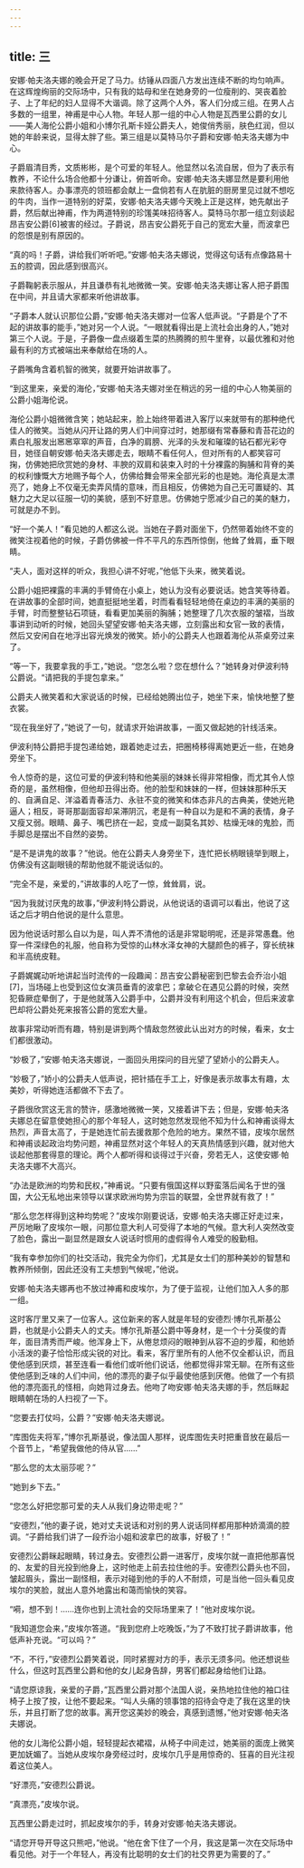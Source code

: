 ```yaml
---
---
---
```

title: 三
---




安娜·帕夫洛夫娜的晚会开足了马力。纺锤从四面八方发出连续不断的均匀响声。在这辉煌绚丽的交际场中，只有我的姑母和坐在她身旁的一位瘦削的、哭丧着脸子、上了年纪的妇人显得不大谐调。除了这两个人外，客人们分成三组。在男人占多数的一组里，神甫是中心人物。年轻人那一组的中心人物是瓦西里公爵的女儿——美人海伦公爵小姐和小博尔孔斯卡娅公爵夫人，她俊俏秀丽，肤色红润，但以她的年龄来说，显得太胖了些。第三组是以莫特马尔子爵和安娜·帕夫洛夫娜为中心。

子爵眉清目秀，文质彬彬，是个可爱的年轻人。他显然以名流自居，但为了表示有教养，不论什么场合他都十分谦让，俯首听命。安娜·帕夫洛夫娜显然是要利用他来款待客人。办事漂亮的领班都会献上一盘倘若有人在肮脏的厨房里见过就不想吃的牛肉，当作一道特别的好菜，安娜·帕夫洛夫娜今天晚上正是这样，她先献出子爵，然后献出神甫，作为两道特别的珍馐美味招待客人。莫特马尔那一组立刻谈起昂吉安公爵[6]被害的经过。子爵说，昂吉安公爵死于自己的宽宏大量，而波拿巴的怨恨是别有原因的。

“真的吗！子爵，讲给我们听听吧。”安娜·帕夫洛夫娜说，觉得这句话有点像路易十五的腔调，因此感到很高兴。

子爵鞠躬表示服从，并且谦恭有礼地微微一笑。安娜·帕夫洛夫娜让客人把子爵围在中间，并且请大家都来听他讲故事。

“子爵本人就认识那位公爵，”安娜·帕夫洛夫娜对一位客人低声说。“子爵是个了不起的讲故事的能手，”她对另一个人说。“一眼就看得出是上流社会出身的人，”她对第三个人说。于是，子爵像一盘点缀着生菜的热腾腾的煎牛里脊，以最优雅和对他最有利的方式被端出来奉献给在场的人。

子爵嘴角含着机智的微笑，就要开始讲故事了。

“到这里来，亲爱的海伦，”安娜·帕夫洛夫娜对坐在稍远的另一组的中心人物美丽的公爵小姐海伦说。

海伦公爵小姐微微含笑；她站起来，脸上始终带着进入客厅以来就带有的那种绝代佳人的微笑。当她从闪开让路的男人们中间穿过时，她那缀有常春藤和青苔花边的素白礼服发出窸窸窣窣的声音，白净的肩膀、光泽的头发和璀璨的钻石都光彩夺目，她径自朝安娜·帕夫洛夫娜走去，眼睛不看任何人，但对所有的人都笑容可掬，仿佛她把欣赏她的身材、丰腴的双肩和装束入时的十分裸露的胸脯和背脊的美的权利慷慨大方地赐予每个人，仿佛给舞会带来全部光彩的也是她。海伦真是太漂亮了，她身上不仅毫无卖弄风情的意味，而且相反，仿佛她为自己无可置疑的、其魅力之大足以征服一切的美貌，感到不好意思。仿佛她宁愿减少自己的美的魅力，可就是办不到。

“好一个美人！”看见她的人都这么说。当她在子爵对面坐下，仍然带着始终不变的微笑注视着他的时候，子爵仿佛被一件不平凡的东西所惊倒，他耸了耸肩，垂下眼睛。

“夫人，面对这样的听众，我担心讲不好呢，”他低下头来，微笑着说。

公爵小姐把裸露的丰满的手臂倚在小桌上，她认为没有必要说话。她含笑等待着。在讲故事的全部时间，她直挺挺地坐着，时而看看轻轻地倚在桌边的丰满的美丽的手臂，时而整整钻石项链，看看更加美丽的胸脯；她整理了几次衣服的皱褶，当故事讲到动听的时候，她回头望望安娜·帕夫洛夫娜，立刻露出和女官一致的表情，然后又安闲自在地浮出容光焕发的微笑。娇小的公爵夫人也跟着海伦从茶桌旁过来了。

“等一下，我要拿我的手工，”她说。“您怎么啦？您在想什么？”她转身对伊波利特公爵说。“请把我的手提包拿来。”

公爵夫人微笑着和大家说话的时候，已经给她腾出位子，她坐下来，愉快地整了整衣裳。

“现在我坐好了，”她说了一句，就请求开始讲故事，一面又做起她的针线活来。

伊波利特公爵把手提包递给她，跟着她走过去，把圈椅移得离她更近一些，在她身旁坐下。

令人惊奇的是，这位可爱的伊波利特和他美丽的妹妹长得非常相像，而尤其令人惊奇的是，虽然相像，但他却丑得出奇。他的脸型和妹妹的一样，但妹妹那种乐天的、自满自足、洋溢着青春活力、永驻不变的微笑和体态非凡的古典美，使她光艳逼人；相反，哥哥那副面容却呆滞阴沉，老是有一种自以为是和不满的表情，身子又瘦又弱。眼睛、鼻子、嘴巴挤在一起，变成一副莫名其妙、枯燥无味的鬼脸，而手脚总是摆出不自然的姿势。

“是不是讲鬼的故事？”他说。他在公爵夫人身旁坐下，连忙把长柄眼镜举到眼上，仿佛没有这副眼镜的帮助他就不能说话似的。

“完全不是，亲爱的，”讲故事的人吃了一惊，耸耸肩，说。

“因为我就讨厌鬼的故事，”伊波利特公爵说，从他说话的语调可以看出，他说了这话之后才明白他说的是什么意思。

因为他说话时那么自以为是，叫人弄不清他的话是非常聪明呢，还是非常愚蠢。他穿一件深绿色的礼服，他自称为受惊的山林水泽女神的大腿颜色的裤子，穿长统袜和半高统皮鞋。

子爵娓娓动听地讲起当时流传的一段趣闻：昂吉安公爵秘密到巴黎去会乔治小姐[7]，当场碰上也受到这位女演员垂青的波拿巴；拿破仑在遇见公爵的时候，突然犯昏厥症晕倒了，于是他就落入公爵手中，公爵并没有利用这个机会，但后来波拿巴却将公爵处死来报答公爵的宽宏大量。

故事非常动听而有趣，特别是讲到两个情敌忽然彼此认出对方的时候，看来，女士们都很激动。

“妙极了，”安娜·帕夫洛夫娜说，一面回头用探问的目光望了望娇小的公爵夫人。

“妙极了，”娇小的公爵夫人低声说，把针插在手工上，好像是表示故事太有趣，太美妙，听得她连活都做不下去了。

子爵很欣赏这无言的赞许，感激地微微一笑，又接着讲下去；但是，安娜·帕夫洛夫娜总在留意使她担心的那个年轻人，这时她忽然发现他不知为什么和神甫谈得太热烈，声音太高了，于是她连忙前去援救那个危险的地方。果然不错，皮埃尔居然和神甫谈起政治均势问题，神甫显然对这个年轻人的天真热情感到兴趣，就对他大谈起他那套得意的理论。两个人都听得和谈得过于兴奋，旁若无人，这使安娜·帕夫洛夫娜不大高兴。

“办法是欧洲的均势和民权，”神甫说。“只要有俄国这样以野蛮落后闻名于世的强国，大公无私地出来领导以谋求欧洲均势为宗旨的联盟，全世界就有救了！”

“那么您怎样得到这种均势呢？”皮埃尔刚要说话，安娜·帕夫洛夫娜正好走过来，严厉地瞅了皮埃尔一眼，问那位意大利人可受得了本地的气候。意大利人突然改变了脸色，露出一副显然是跟女人说话时惯用的虚假得令人难受的殷勤相。

“我有幸参加你们的社交活动，我完全为你们，尤其是女士们的那种美妙的智慧和教养所倾倒，因此还没有工夫想到气候呢，”他说。

安娜·帕夫洛夫娜再也不放过神甫和皮埃尔，为了便于监视，让他们加入人多的那一组。

这时客厅里又来了一位客人。这位新来的客人就是年轻的安德烈·博尔孔斯基公爵，也就是小公爵夫人的丈夫。博尔孔斯基公爵中等身材，是一个十分英俊的青年，面目清秀而严峻。他浑身上下，从倦怠烦闷的眼神到从容不迫的步履，和他娇小活泼的妻子恰恰形成尖锐的对比。看来，客厅里所有的人他不仅全都认识，而且使他感到厌烦，甚至连看一看他们或听他们说话，他都觉得非常无聊。在所有这些使他感到乏味的人们中间，他的漂亮的妻子似乎最使他感到厌倦。他做了一个有损他的漂亮面孔的怪相，向她背过身去。他吻了吻安娜·帕夫洛夫娜的手，然后眯起眼睛朝在场的人扫视了一下。

“您要去打仗吗，公爵？”安娜·帕夫洛夫娜说。

“库图佐夫将军，”博尔孔斯基说，像法国人那样，说库图佐夫时把重音放在最后一个音节上，“希望我做他的侍从官……”

“那么您的太太丽莎呢？”

“她到乡下去。”

“您怎么好把您那可爱的夫人从我们身边带走呢？”

“安德烈，”他的妻子说，她对丈夫说话和对别的男人说话同样都用那种娇滴滴的腔调。“子爵给我们讲了一段乔治小姐和波拿巴的故事，好极了！”

安德烈公爵眯起眼睛，转过身去。安德烈公爵一进客厅，皮埃尔就一直把他那喜悦的、友爱的目光投到他身上，这时他走上前去拉住他的手。安德烈公爵头也不回，皱起眉头，露出一副怪相，表示对碰到他的手的人不耐烦，可是当他一回头看见皮埃尔的笑脸，就出人意外地露出和蔼而愉快的笑容。

“嗬，想不到！……连你也到上流社会的交际场里来了！”他对皮埃尔说。

“我知道您会来，”皮埃尔答道。“我到您府上吃晚饭，”为了不致打扰子爵讲故事，他低声补充说。“可以吗？”

“不，不行，”安德烈公爵笑着说，同时紧握对方的手，表示无须多问。他还想说些什么，但这时瓦西里公爵和他的女儿起身告辞，男客们都起身给他们让路。

“请您原谅我，亲爱的子爵，”瓦西里公爵对那个法国人说，亲热地拉住他的袖口往椅子上按了按，让他不要起来。“叫人头痛的领事馆的招待会夺走了我在这里的快乐，并且打断了您的故事。离开您这美妙的晚会，真感到遗憾，”他对安娜·帕夫洛夫娜说。

他的女儿海伦公爵小姐，轻轻提起衣裙褶，从椅子中间走过，她美丽的面庞上微笑更加妩媚了。当她从皮埃尔身旁经过时，皮埃尔几乎是用惊奇的、狂喜的目光注视着这位美人。

“好漂亮，”安德烈公爵说。

“真漂亮，”皮埃尔说。

瓦西里公爵走过时，抓起皮埃尔的手，转身对安娜·帕夫洛夫娜说。

“请您开导开导这只熊吧，”他说。“他在舍下住了一个月，我这是第一次在交际场中看见他。对于一个年轻人，再没有比聪明的女士们的社交界更为需要的了。”
